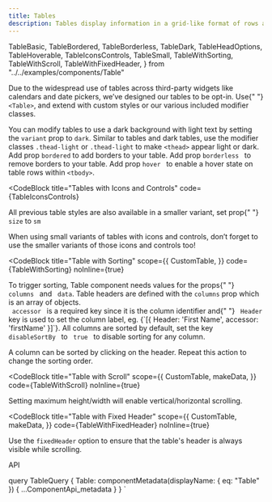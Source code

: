 ```yaml
---
title: Tables
description: Tables display information in a grid-like format of rows and columns. They organize information in a way that’s easy to scan, so that users can look for patterns and insights.
---
```


  TableBasic,
  TableBordered,
  TableBorderless,
  TableDark,
  TableHeadOptions,
  TableHoverable,
  TableIconsControls,
  TableSmall,
  TableWithSorting,
  TableWithScroll,
  TableWithFixedHeader,
} from "../../examples/components/Table"

<Overview>
  Due to the widespread use of tables across third-party widgets like calendars
  and date pickers, we’ve designed our tables to be opt-in. Use{" "}
  <code>&lt;Table&gt;</code>, and extend with custom styles or our various
  included modifier classes.
</Overview>

<CodeBlock title="Basic Table" code={TableBasic}></CodeBlock>

<CodeBlock title="Dark Table" code={TableDark}>
  You can modify tables to use a dark background with light text by setting the
  <code>variant</code> prop to <code>dark</code>.
</CodeBlock>

<CodeBlock title="Table Head Options" code={TableHeadOptions}>
  Similar to tables and dark tables, use the modifier classes
  <code>.thead-light</code> or <code>.thead-light</code> to make
  <code>&lt;thead&gt;</code> appear light or dark.
</CodeBlock>

<CodeBlock title="Bordered Table" code={TableBordered}>
  Add prop <code>bordered</code> to add borders to your table.
</CodeBlock>

<CodeBlock title="Borderless Table" code={TableBorderless}>
  Add prop <code>borderless </code> to remove borders to your table.
</CodeBlock>

<CodeBlock title="Hoverable Rows" code={TableHoverable}>
  Add prop <code>hover </code> to enable a hover state on table rows within
  <code>&lt;tbody&gt;</code>.
</CodeBlock>

<CodeBlock
  title="Tables with Icons and Controls"
  code={TableIconsControls}
></CodeBlock>

<CodeBlock title="Small Variants" code={TableSmall}>
  <p>
    All previous table styles are also available in a smaller variant, set prop{" "}
    <code>size</code> to <code>sm</code>
  </p>
  <p>
    When using small variants of tables with icons and controls, don’t forget to
    use the smaller variants of those icons and controls too!
  </p>
</CodeBlock>

<CodeBlock
  title="Table with Sorting"
  scope={{
    CustomTable,
  }}
  code={TableWithSorting}
  noInline={true}
>
  <p>
    To trigger sorting, Table component needs values for the props{" "}
    <code> columns </code> and
    <code> data</code>. Table headers are defined with the <code>columns</code> prop
    which is an array of objects.
    <br />
    <code> accessor </code> is a required key since it is the column identifier and{" "}
    <code> Header </code> key is used to set the column label, eg.
    {`[{ Header: 'First Name', accessor: 'firstName' }]`}. All columns are
    sorted by default, set the key
    <code> disableSortBy </code> to <code> true </code> to disable sorting for any
    column.
  </p>
  <p>
    A column can be sorted by clicking on the header. Repeat this action to
    change the sorting order.
  </p>
</CodeBlock>

<CodeBlock
  title="Table with Scroll"
  scope={{
    CustomTable,
    makeData,
  }}
  code={TableWithScroll}
  noInline={true}
>
  Setting maximum height/width will enable vertical/horizontal scrolling.
</CodeBlock>

<CodeBlock
  title="Table with Fixed Header"
  scope={{
    CustomTable,
    makeData,
  }}
  code={TableWithFixedHeader}
  noInline={true}
>
  Use the <code>fixedHeader</code> option to ensure that the table's header is
  always visible while scrolling.
</CodeBlock>

<LinkedHeading h="2" className="h1" id="table-api">
  API
</LinkedHeading>
<ComponentApi metadata={props.data.Table} />

  query TableQuery {
    Table: componentMetadata(displayName: { eq: "Table" }) {
      ...ComponentApi_metadata
    }
  }
`
